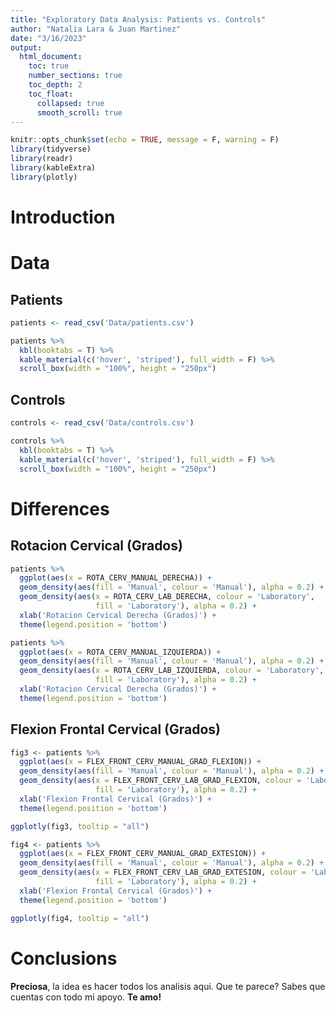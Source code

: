 ```yaml
---
title: "Exploratory Data Analysis: Patients vs. Controls"
author: "Natalia Lara & Juan Martinez"
date: "3/16/2023"
output:
  html_document:
    toc: true
    number_sections: true
    toc_depth: 2
    toc_float:
      collapsed: true
      smooth_scroll: true
---
```


```r
knitr::opts_chunk$set(echo = TRUE, message = F, warning = F)
library(tidyverse)
library(readr)
library(kableExtra)
library(plotly)
```

# Introduction


# Data 

## Patients

```r
patients <- read_csv('Data/patients.csv')

patients %>%
  kbl(booktabs = T) %>%
  kable_material(c('hover', 'striped'), full_width = F) %>%
  scroll_box(width = "100%", height = "250px")
```

## Controls

```r
controls <- read_csv('Data/controls.csv')

controls %>%
  kbl(booktabs = T) %>%
  kable_material(c('hover', 'striped'), full_width = F) %>%
  scroll_box(width = "100%", height = "250px")
```


# Differences

## Rotacion Cervical (Grados)


```r
patients %>%
  ggplot(aes(x = ROTA_CERV_MANUAL_DERECHA)) +
  geom_density(aes(fill = 'Manual', colour = 'Manual'), alpha = 0.2) +
  geom_density(aes(x = ROTA_CERV_LAB_DERECHA, colour = 'Laboratory',
                   fill = 'Laboratory'), alpha = 0.2) +
  xlab('Rotacion Cervical Derecha (Grados)') +
  theme(legend.position = 'bottom')
```

```r
patients %>%
  ggplot(aes(x = ROTA_CERV_MANUAL_IZQUIERDA)) +
  geom_density(aes(fill = 'Manual', colour = 'Manual'), alpha = 0.2) +
  geom_density(aes(x = ROTA_CERV_LAB_IZQUIERDA, colour = 'Laboratory',
                   fill = 'Laboratory'), alpha = 0.2) +
  xlab('Rotacion Cervical Derecha (Grados)') +
  theme(legend.position = 'bottom')
```


## Flexion Frontal Cervical (Grados)


```r
fig3 <- patients %>%
  ggplot(aes(x = FLEX_FRONT_CERV_MANUAL_GRAD_FLEXION)) +
  geom_density(aes(fill = 'Manual', colour = 'Manual'), alpha = 0.2) +
  geom_density(aes(x = FLEX_FRONT_CERV_LAB_GRAD_FLEXION, colour = 'Laboratory',
                   fill = 'Laboratory'), alpha = 0.2) +
  xlab('Flexion Frontal Cervical (Grados)') +
  theme(legend.position = 'bottom')

ggplotly(fig3, tooltip = "all")
```


```r
fig4 <- patients %>%
  ggplot(aes(x = FLEX_FRONT_CERV_MANUAL_GRAD_EXTESION)) +
  geom_density(aes(fill = 'Manual', colour = 'Manual'), alpha = 0.2) +
  geom_density(aes(x = FLEX_FRONT_CERV_LAB_GRAD_EXTESION, colour = 'Laboratory',
                   fill = 'Laboratory'), alpha = 0.2) +
  xlab('Flexion Frontal Cervical (Grados)') +
  theme(legend.position = 'bottom')

ggplotly(fig4, tooltip = "all")
```

# Conclusions

**Preciosa**, la idea es hacer todos los analisis aqui. Que te parece? Sabes que cuentas con todo mi apoyo. **Te amo!**
